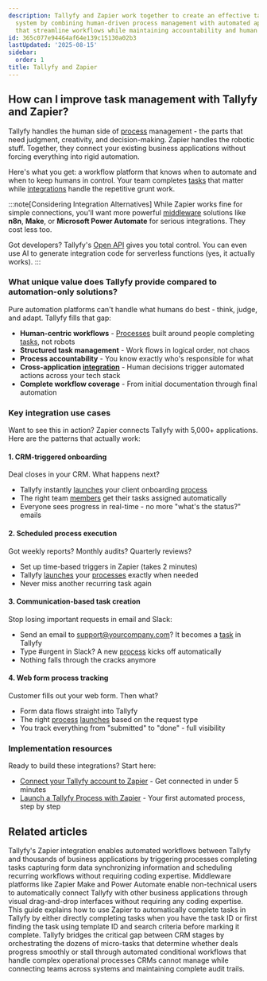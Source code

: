 ```yaml
---
description: Tallyfy and Zapier work together to create an effective task management
  system by combining human-driven process management with automated application connections
  that streamline workflows while maintaining accountability and human oversight.
id: 365c077e94464af64e139c15130a02b3
lastUpdated: '2025-08-15'
sidebar:
  order: 1
title: Tallyfy and Zapier
---
```


## How can I improve task management with Tallyfy and Zapier?

Tallyfy handles the human side of [process](/products/pro/tracking-and-tasks/processes/) management - the parts that need judgment, creativity, and decision-making. Zapier handles the robotic stuff. Together, they connect your existing business applications without forcing everything into rigid automation.

Here's what you get: a workflow platform that knows when to automate and when to keep humans in control. Your team completes [tasks](/products/pro/tracking-and-tasks/tasks/) that matter while [integrations](/products/pro/integrations/) handle the repetitive grunt work.

:::note[Considering Integration Alternatives]
While Zapier works fine for simple connections, you'll want more powerful [middleware](/products/pro/integrations/middleware/) solutions like **n8n**, **Make**, or **Microsoft Power Automate** for serious integrations. They cost less too.

Got developers? Tallyfy's [Open API](/products/pro/integrations/open-api/) gives you total control. You can even use AI to generate integration code for serverless functions (yes, it actually works).
:::

### What unique value does Tallyfy provide compared to automation-only solutions?

Pure automation platforms can't handle what humans do best - think, judge, and adapt. Tallyfy fills that gap:

- **Human-centric workflows** - [Processes](/products/pro/tracking-and-tasks/processes/) built around people completing [tasks](/products/pro/tracking-and-tasks/tasks/), not robots
- **Structured task management** - Work flows in logical order, not chaos
- **Process accountability** - You know exactly who's responsible for what
- **Cross-application [integration](/products/pro/integrations/)** - Human decisions trigger automated actions across your tech stack
- **Complete workflow coverage** - From initial documentation through final automation

### Key integration use cases

Want to see this in action? Zapier connects Tallyfy with 5,000+ applications. Here are the patterns that actually work:

#### 1. CRM-triggered onboarding

Deal closes in your CRM. What happens next?
- Tallyfy instantly [launches](/products/pro/launching/) your client onboarding [process](/products/pro/tracking-and-tasks/processes/)
- The right team [members](/products/pro/documenting/members/) get their tasks assigned automatically
- Everyone sees progress in real-time - no more "what's the status?" emails

#### 2. Scheduled process execution

Got weekly reports? Monthly audits? Quarterly reviews?
- Set up time-based triggers in Zapier (takes 2 minutes)
- Tallyfy [launches](/products/pro/launching/) your [processes](/products/pro/tracking-and-tasks/processes/) exactly when needed
- Never miss another recurring task again

#### 3. Communication-based task creation

Stop losing important requests in email and Slack:
- Send an email to support@yourcompany.com? It becomes a [task](/products/pro/tracking-and-tasks/tasks/) in Tallyfy
- Type #urgent in Slack? A new [process](/products/pro/tracking-and-tasks/processes/) kicks off automatically
- Nothing falls through the cracks anymore

#### 4. Web form process tracking

Customer fills out your web form. Then what?
- Form data flows straight into Tallyfy
- The right [process](/products/pro/tracking-and-tasks/processes/) [launches](/products/pro/launching/) based on the request type
- You track everything from "submitted" to "done" - full visibility

### Implementation resources

Ready to build these integrations? Start here:

- [Connect your Tallyfy account to Zapier](/products/pro/integrations/middleware/zapier/how-to-connect-your-tallyfy-account-to-zapier/) - Get connected in under 5 minutes
- [Launch a Tallyfy Process with Zapier](/products/pro/integrations/middleware/zapier/how-to-customize-your-tallyfy-zap-for-launch-process/) - Your first automated process, step by step


## Related articles
<CardGrid>
<LinkTitleCard header="<b>Middleware > Zapier</b>" href="/products/pro/integrations/middleware/zapier/" > Tallyfy's Zapier integration enables automated workflows between Tallyfy and thousands of business applications by triggering processes completing tasks capturing form data synchronizing information and scheduling recurring workflows without requiring coding expertise. </LinkTitleCard>
<LinkTitleCard header="<b>Integrations > Middleware</b>" href="/products/pro/integrations/middleware/" > Middleware platforms like Zapier Make and Power Automate enable non-technical users to automatically connect Tallyfy with other business applications through visual drag-and-drop interfaces without requiring any coding expertise. </LinkTitleCard>
<LinkTitleCard header="<b>Zapier > Automate tasks in Tallyfy using zaps</b>" href="/products/pro/integrations/middleware/zapier/how-to-automate-tasks-in-tallyfy-using-zaps/" > This guide explains how to use Zapier to automatically complete tasks in Tallyfy by either directly completing tasks when you have the task ID or first finding the task using template ID and search criteria before marking it complete. </LinkTitleCard>
<LinkTitleCard header="<b>Middleware > Integrate to your CRM or ERP</b>" href="/products/pro/integrations/middleware/integrate-into-crm/" > Tallyfy bridges the critical gap between CRM stages by orchestrating the dozens of micro-tasks that determine whether deals progress smoothly or stall through automated conditional workflows that handle complex operational processes CRMs cannot manage while connecting teams across systems and maintaining complete audit trails. </LinkTitleCard>
</CardGrid>